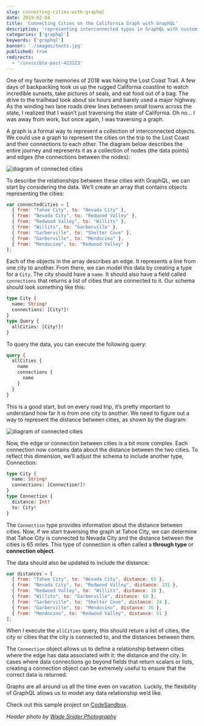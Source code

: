 ```yaml
---
slug: connecting-cities-with-graphql
date: 2019-02-04
title: 'Connecting Cities on the California Graph with GraphQL'
description: 'representing interconnected types in GraphQL with custom objects'
categories: ['graphql']
keywords: ['graphql']
banner: './images/tents.jpg'
published: true
redirects:
  - '/invisible-post-423123'
---
```


One of my favorite memories of 2018 was hiking the Lost Coast Trail. A few days of backpacking took us up the rugged California coastline to watch incredible sunsets, take pictures of seals, and eat food out of a bag. The drive to the trailhead took about six hours and barely used a major highway. As the winding two lane roads drew lines between small towns across the state, I realized that I wasn’t just traversing the state of California. Oh no… I was away from work, but once again, I was traversing a graph.

A graph is a formal way to represent a collection of interconnected objects. We could use a graph to represent the cities on the trip to the Lost Coast and their connections to each other. The diagram below describes the entire journey and represents it as a collection of nodes (the data points) and edges (the connections between the nodes):

![diagram of connected cities](/images/city-to-city-diagram.png)

To describe the relationships between these cities with GraphQL, we can start by considering the data. We’ll create an array that contains objects representing the cities:

```javascript
var connectedCities = [
  { from: "Tahoe City", to: "Nevada City" },
  { from: "Nevada City", to: "Redwood Valley" },
  { from: "Redwood Valley", to: "Willits" },
  { from: "Willits", to: "Garberville" },
  { from: "Garberville", to: "Shelter Cove" },
  { from: "Garberville", to: "Mendocino" },
  { from: "Mendocino", to: "Redwood Valley" }
];
```

Each of the objects in the array describes an edge. It represents a line from one city to another. From there, we can model this data by creating a type for a `City`. The city should have a `name`. It should also have a field called `connections` that returns a list of cities that are connected to it. Our schema should look something like this:

```graphql
type City {
  name: String!
  connections: [City!]!
}
type Query {
  allCities: [City!]!
}
```

To query the data, you can execute the following query:

```graphql
query {
  allCities {
    name
    connections {
      name
    }
  }
}
```

This is a good start, but on every road trip, it’s pretty important to understand how far it is from one city to another. We need to figure out a way to represent the distance between cities, as shown by the diagram:

![diagram of connected cities](/images/city-to-city-connection-distances.png)

Now, the edge or connection between cities is a bit more complex. Each connection now contains data about the distance between the two cities. To reflect this dimension, we’ll adjust the schema to include another type, Connection:

```graphql
type City {
  name: String!
  connections: [Connection!]!
}
type Connection {
  distance: Int!
  to: City!
}
```

The `Connection` type provides information about the distance between cities. Now, if we start traversing the graph at Tahoe City, we can determine that Tahoe City is connected to Nevada City and the distance between the cities is 65 miles. This type of connection is often called a **through type** or **connection object**.

The data should also be updated to include the distance:

```javascript
var distances = [
  { from: "Tahoe City", to: "Nevada City", distance: 65 },
  { from: "Nevada City", to: "Redwood Valley", distance: 151 },
  { from: "Redwood Valley", to: "Willits", distance: 16 },
  { from: "Willits", to: "Garberville", distance: 68 },
  { from: "Garberville", to: "Shelter Cove", distance: 24 },
  { from: "Garberville", to: "Mendocino", distance: 76 },
  { from: "Mendocino", to: "Redwood Valley", distance: 51 }
];
```

When I execute the `allCities` query, this should return a list of cities, the city or cities that the city is connected to, and the distances between them.

The `Connection` object allows us to define a relationship between cities where the edge has data associated with it: the distance and the city. In cases where data connections go beyond fields that return scalars or lists, creating a connection object can be extremely useful to ensure that the correct data is returned.

Graphs are all around us all the time even on vacation. Luckily, the flexibility of GraphQL allows us to model any data relationship we’d like.

Check out this sample project on [CodeSandbox](https://codesandbox.io/s/1wqpz240wl).

<i>Header photo by <a target="_blank" href="https://www.wadesnider.com/">Wade Snider Photography</a></i>